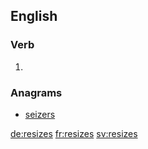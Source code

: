 ==English==

===Verb===
{{head|en|verb form}}

# {{en-third-person singular of|resize}}

===Anagrams===
* [[seizers#English|seizers]]

[[de:resizes]]
[[fr:resizes]]
[[sv:resizes]]